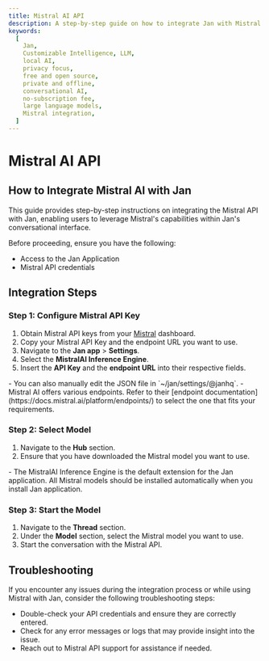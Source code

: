 ```yaml
---
title: Mistral AI API
description: A step-by-step guide on how to integrate Jan with Mistral AI.
keywords:
  [
    Jan,
    Customizable Intelligence, LLM,
    local AI,
    privacy focus,
    free and open source,
    private and offline,
    conversational AI,
    no-subscription fee,
    large language models,
    Mistral integration,
  ]
---
```



# Mistral AI API

## How to Integrate Mistral AI with Jan
This guide provides step-by-step instructions on integrating the Mistral API with Jan, enabling users to leverage Mistral's capabilities within Jan's conversational interface.

Before proceeding, ensure you have the following:
- Access to the Jan Application
- Mistral API credentials

## Integration Steps
<Steps>

### Step 1: Configure Mistral API Key

1. Obtain Mistral API keys from your [Mistral](https://console.mistral.ai/user/api-keys/) dashboard.
2. Copy your Mistral API Key and the endpoint URL you want to use.
3. Navigate to the **Jan app** > **Settings**.
4. Select the **MistralAI Inference Engine**.
5. Insert the **API Key** and the **endpoint URL** into their respective fields.

<Callout type='info' emoji=''>
  - You can also manually edit the JSON file in `~/jan/settings/@janhq`.
  - Mistral AI offers various endpoints. Refer to their [endpoint documentation](https://docs.mistral.ai/platform/endpoints/) to select the one that fits your requirements.
</Callout>

### Step 2: Select Model

1. Navigate to the **Hub** section.
2. Ensure that you have downloaded the Mistral model you want to use.

<Callout type='info' emoji=''>
  - The MistralAI Inference Engine is the default extension for the Jan application. All Mistral models should be installed automatically when you install Jan application.
</Callout>

### Step 3: Start the Model

1. Navigate to the **Thread** section.
2. Under the **Model** section, select the Mistral model you want to use.
3. Start the conversation with the Mistral API.

</Steps>

## Troubleshooting

If you encounter any issues during the integration process or while using Mistral with Jan, consider the following troubleshooting steps:

- Double-check your API credentials and ensure they are correctly entered.
- Check for any error messages or logs that may provide insight into the issue.
- Reach out to Mistral API support for assistance if needed.